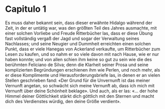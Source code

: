 # Capitulo 1

Es muss daher bekannt sein, dass dieser erwähnte Hidalgo während der Zeit, in der er untätig war, was den größten Teil des Jahres ausmachte, mit einer solchen Vorliebe und Freude Ritterbücher las, dass er diese Übung fast vollständig vergaß der Jagd und sogar der Verwaltung seines Nachlasses; und seine Neugier und Dummheit erreichten einen solchen Punkt, dass er viele Hanegas von Ackerland verkaufte, um Ritterbücher zum Lesen zu kaufen, und so nahm er so viele davon mit nach Hause,
 wie er nur haben konnte; und von allen schien ihm keine so gut zu sein wie die des berühmten Feliciano de Silva; denn die Klarheit seiner Prosa und seine komplizierten Begründungen erschienen ihm wie Perlen, und noch mehr, als er diese Komplimente und Herausforderungsbriefe las, in denen er an vielen Stellen geschrieben fand: «Der Grund für die Unvernunft ist das meiner Vernunft angetan, so schwächt sich meine Vernunft ab, dass ich mich mit Vernunft über deine Schönheit beklage». Und auch, als er las: «... der hohe Himmel deiner Göttlichkeit stärkt dich göttlich mit den Sternen und macht dich des Verdienstes würdig, den deine Größe verdient».
